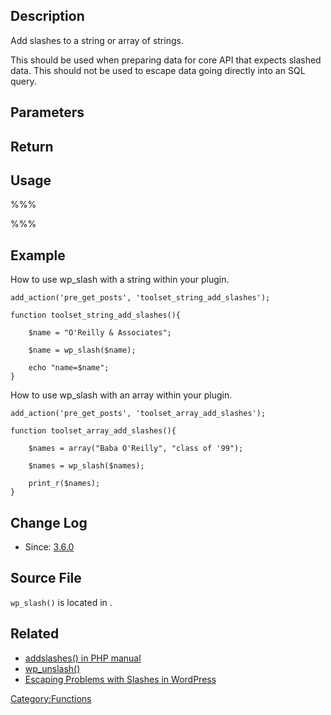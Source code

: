 {{Languages|
{{en|Function Reference/wp slash}}
{{ja|Function Reference/wp slash}}
}}
==Description==
Add slashes to a string or array of strings.

This should be used when preparing data for core API that expects slashed data.
This should not be used to escape data going directly into an SQL query.

==Parameters==
{{Parameter|$value|array or string|String or array of strings to slash.}}

== Return ==
{{Return||array or string|the slashed <tt>$value</tt>.}}

== Usage ==
%%% <?php  $value = wp_slash($value);  ?> %%%

==Example==
How to use wp_slash with a string within your plugin.

<pre>
add_action('pre_get_posts', 'toolset_string_add_slashes');

function toolset_string_add_slashes(){

    $name = "O'Reilly & Associates";

    $name = wp_slash($name);

    echo "name=$name";
}
</pre>

How to use wp_slash with an array within your plugin.

<pre>
add_action('pre_get_posts', 'toolset_array_add_slashes');

function toolset_array_add_slashes(){

    $names = array("Baba O'Reilly", "class of '99");

    $names = wp_slash($names);

    print_r($names);
}
</pre>



==Change Log==
* Since: [[Version 3.6|3.6.0]]

== Source File ==
<!-- Need links to current source code files -->
<tt>wp_slash()</tt> is located in {{Trac|wp-includes/formatting.php}}.

==Related==
* [http://us3.php.net/manual/en/function.addslashes.php addslashes() in PHP manual]
* [[Function_Reference/wp_unslash|wp_unslash()]]
* [http://developer.eventespresso.com/escaping-the-slashes-trap-in-wordpress/ Escaping Problems with Slashes in WordPress]

[[Category:Functions]]
{{Slash Tags}}
{{Copyedit}}